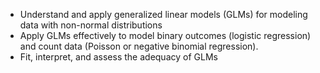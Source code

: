 - Understand and apply generalized linear models (GLMs) for modeling data with non-normal distributions 
- Apply GLMs effectively to model binary outcomes (logistic regression) and count data (Poisson or negative binomial regression).
- Fit, interpret, and assess the adequacy of GLMs

